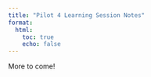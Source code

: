 ```yaml
---
title: "Pilot 4 Learning Session Notes"
format:
  html:
    toc: true
    echo: false
---
```


More to come!
